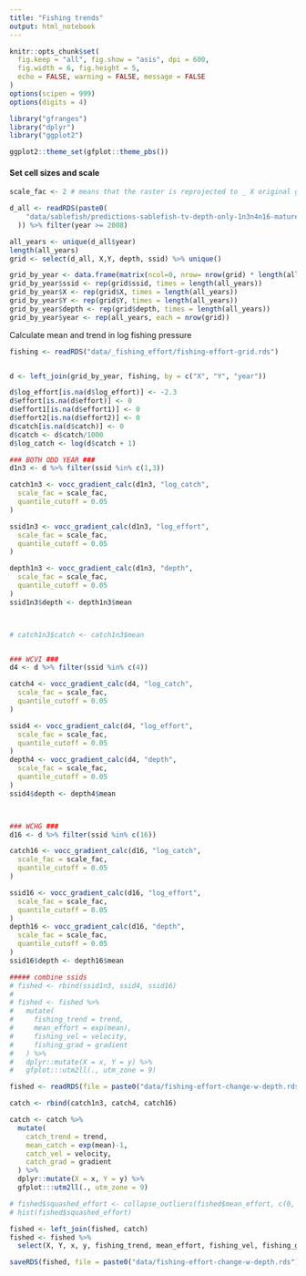 ```yaml
---
title: "Fishing trends"
output: html_notebook
---
```



```r
knitr::opts_chunk$set(
  fig.keep = "all", fig.show = "asis", dpi = 600,
  fig.width = 6, fig.height = 5,
  echo = FALSE, warning = FALSE, message = FALSE
)
options(scipen = 999)
options(digits = 4)
```

```r
library("gfranges")
library("dplyr")
library("ggplot2")

ggplot2::theme_set(gfplot::theme_pbs())
```

#### Set cell sizes and scale
```r
scale_fac <- 2 # means that the raster is reprojected to _ X original grid (2 km)
```


```r
d_all <- readRDS(paste0(
    "data/sablefish/predictions-sablefish-tv-depth-only-1n3n4n16-mature-biomass-prior-FALSE.rds"
  )) %>% filter(year >= 2008)

all_years <- unique(d_all$year)
length(all_years)
grid <- select(d_all, X,Y, depth, ssid) %>% unique()

grid_by_year <- data.frame(matrix(ncol=0, nrow= nrow(grid) * length(all_years)))
grid_by_year$ssid <- rep(grid$ssid, times = length(all_years))
grid_by_year$X <- rep(grid$X, times = length(all_years))
grid_by_year$Y <- rep(grid$Y, times = length(all_years))
grid_by_year$depth <- rep(grid$depth, times = length(all_years))
grid_by_year$year <- rep(all_years, each = nrow(grid))
```


Calculate mean and trend in log fishing pressure
```r
fishing <- readRDS("data/_fishing_effort/fishing-effort-grid.rds")


d <- left_join(grid_by_year, fishing, by = c("X", "Y", "year"))

d$log_effort[is.na(d$log_effort)] <- -2.3
d$effort[is.na(d$effort)] <- 0
d$effort1[is.na(d$effort1)] <- 0
d$effort2[is.na(d$effort2)] <- 0
d$catch[is.na(d$catch)] <- 0
d$catch <- d$catch/1000
d$log_catch <- log(d$catch + 1)

### BOTH ODD YEAR ###
d1n3 <- d %>% filter(ssid %in% c(1,3))

catch1n3 <- vocc_gradient_calc(d1n3, "log_catch",
  scale_fac = scale_fac,
  quantile_cutoff = 0.05
)

ssid1n3 <- vocc_gradient_calc(d1n3, "log_effort",
  scale_fac = scale_fac,
  quantile_cutoff = 0.05
)

depth1n3 <- vocc_gradient_calc(d1n3, "depth",
  scale_fac = scale_fac,
  quantile_cutoff = 0.05
)
ssid1n3$depth <- depth1n3$mean



# catch1n3$catch <- catch1n3$mean


### WCVI ###
d4 <- d %>% filter(ssid %in% c(4))

catch4 <- vocc_gradient_calc(d4, "log_catch",
  scale_fac = scale_fac,
  quantile_cutoff = 0.05
)

ssid4 <- vocc_gradient_calc(d4, "log_effort",
  scale_fac = scale_fac,
  quantile_cutoff = 0.05
)
depth4 <- vocc_gradient_calc(d4, "depth",
  scale_fac = scale_fac,
  quantile_cutoff = 0.05
)
ssid4$depth <- depth4$mean



### WCHG ###
d16 <- d %>% filter(ssid %in% c(16))

catch16 <- vocc_gradient_calc(d16, "log_catch",
  scale_fac = scale_fac,
  quantile_cutoff = 0.05
)

ssid16 <- vocc_gradient_calc(d16, "log_effort",
  scale_fac = scale_fac,
  quantile_cutoff = 0.05
)
depth16 <- vocc_gradient_calc(d16, "depth",
  scale_fac = scale_fac,
  quantile_cutoff = 0.05
)
ssid16$depth <- depth16$mean

##### combine ssids
# fished <- rbind(ssid1n3, ssid4, ssid16)
# 
# fished <- fished %>%
#   mutate(
#     fishing_trend = trend,
#     mean_effort = exp(mean),
#     fishing_vel = velocity,
#     fishing_grad = gradient
#   ) %>%
#   dplyr::mutate(X = x, Y = y) %>%
#   gfplot:::utm2ll(., utm_zone = 9)

fished <- readRDS(file = paste0("data/fishing-effort-change-w-depth.rds"))

catch <- rbind(catch1n3, catch4, catch16)

catch <- catch %>%
  mutate(
    catch_trend = trend,
    mean_catch = exp(mean)-1,
    catch_vel = velocity,
    catch_grad = gradient
  ) %>%
  dplyr::mutate(X = x, Y = y) %>%
  gfplot:::utm2ll(., utm_zone = 9)

# fished$squashed_effort <- collapse_outliers(fished$mean_effort, c(0, 0.99))
# hist(fished$squashed_effort)

fished <- left_join(fished, catch)
fished <- fished %>%
  select(X, Y, x, y, fishing_trend, mean_effort, fishing_vel, fishing_grad, depth, catch_trend, mean_catch, catch_vel, catch_grad)

saveRDS(fished, file = paste0("data/fishing-effort-change-w-depth.rds"))
```